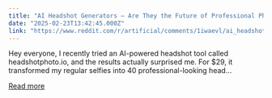 ```yaml
---
title: "AI Headshot Generators – Are They the Future of Professional Photography? 🤖📸"
date: "2025-02-23T13:42:45.000Z"
link: "https://www.reddit.com/r/artificial/comments/1iwaevl/ai_headshot_generators_are_they_the_future_of/"
---
```


Hey everyone,
 I recently tried an AI-powered headshot tool called headshotphoto.io, and the results actually surprised me. For $29, it transformed my regular selfies into 40 professional-looking head...

[Read more](https://www.reddit.com/r/artificial/comments/1iwaevl/ai_headshot_generators_are_they_the_future_of/)
